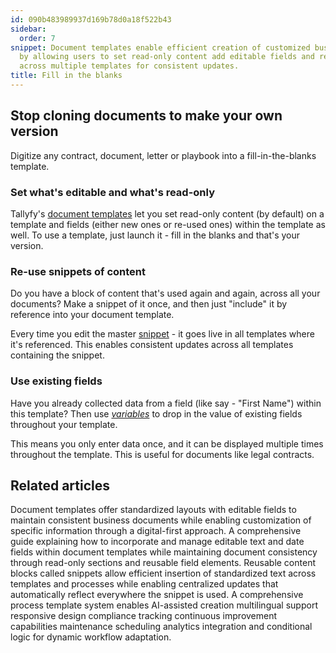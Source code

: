 ```yaml
---
id: 090b483989937d169b78d0a18f522b43
sidebar:
  order: 7
snippet: Document templates enable efficient creation of customized business documents
  by allowing users to set read-only content add editable fields and reuse snippets
  across multiple templates for consistent updates.
title: Fill in the blanks
---
```


## Stop cloning documents to make your own version

Digitize any contract, document, letter or playbook into a fill-in-the-blanks template.

### Set what's editable and what's read-only

Tallyfy's [document templates](/products/pro/documenting/documents/) let you set read-only content (by default) on a template and fields (either new ones or re-used ones) within the template as well. To use a template, just launch it - fill in the blanks and that's your version.

### Re-use snippets of content

Do you have a block of content that's used again and again, across all your documents? Make a snippet of it once, and then just "include" it by reference into your document template.

Every time you edit the master [snippet](/products/pro/documenting/templates/snippets/) - it goes live in all templates where it's referenced. This enables consistent updates across all templates containing the snippet.

### Use existing fields

Have you already collected data from a field (like say - "First Name") within this template? Then use [_variables_](/products/pro/documenting/templates/variables/) to drop in the value of existing fields throughout your template.

This means you only enter data once, and it can be displayed multiple times throughout the template. This is useful for documents like legal contracts.


## Related articles
<CardGrid>
<LinkTitleCard header="<b>Documenting > Documents</b>" href="/products/pro/documenting/documents/" > Document templates offer standardized layouts with editable fields to maintain consistent business documents while enabling customization of specific information through a digital-first approach. </LinkTitleCard>
<LinkTitleCard header="<b>Documents > Add fields to document templates</b>" href="/products/pro/documenting/documents/how-can-i-add-editable-fields-to-my-tallyfy-documents/" > A comprehensive guide explaining how to incorporate and manage editable text and date fields within document templates while maintaining document consistency through read-only sections and reusable field elements. </LinkTitleCard>
<LinkTitleCard header="<b>Templates > Snippets</b>" href="/products/pro/documenting/templates/snippets/" > Reusable content blocks called snippets allow efficient insertion of standardized text across templates and processes while enabling centralized updates that automatically reflect everywhere the snippet is used. </LinkTitleCard>
<LinkTitleCard header="<b>Features > Explain it once</b>" href="/products/pro/tutorials/features/explain-it-once/" > A comprehensive process template system enables AI-assisted creation multilingual support responsive design compliance tracking continuous improvement capabilities maintenance scheduling analytics integration and conditional logic for dynamic workflow adaptation. </LinkTitleCard>
</CardGrid>